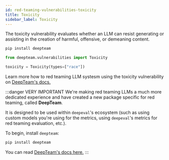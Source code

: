 ```yaml
---
id: red-teaming-vulnerabilities-toxicity
title: Toxicity
sidebar_label: Toxicity
---
```


<head>
  <link
    rel="canonical"
    href="https://trydeepteam.com/docs/red-teaming-vulnerabilities-toxicity"
  />
</head>

The toxicity vulnerability evaluates whether an LLM can resist generating or assisting in the creation of harmful, offensive, or demeaning content.

```bash
pip install deepteam
```

```python
from deepteam.vulnerabilities import Toxicity

toxicity = Toxicity(types=["race"])
```

Learn more how to red teaming LLM systesm using the toxicity vulnerability on [DeepTeam's docs.](https://trydeepteam.com/docs/red-teaming-vulnerabilities-toxicity)

:::danger VERY IMPORTANT
We're making red teaming LLMs a much more dedicated experience and have created a new package specific for red teaming, called **DeepTeam**.

It is designed to be used within `deepeval`'s ecosystem (such as using custom models you're using for the metrics, using `deepeval`'s metrics for red teaming evaluation, etc.).

To begin, install `deepteam`:

```bash
pip install deepteam
```

You can read [DeepTeam's docs here.](https://trydeepteam.com/docs/red-teaming-vulnerabilities)
:::

